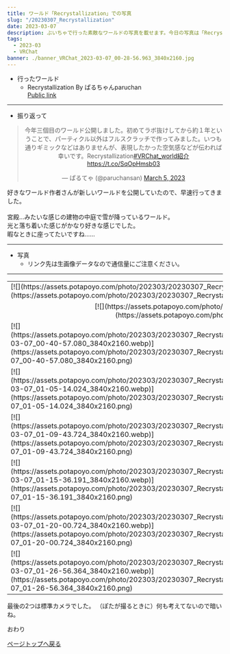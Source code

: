 ---
title: ワールド「Recrystallization」での写真
slug: "/20230307_Recrystallization"
date: 2023-03-07
description: ぶいちゃで行った素敵なワールドの写真を載せます。今日の写真は「Recrystallization」
tags:
  - 2023-03
  - VRChat
banner: ./banner_VRChat_2023-03-07_00-28-56.963_3840x2160.jpg
---

+ 行ったワールド
  + Recrystallization By ぱるちゃんparuchan\
   [Public link](https://vrchat.com/home/launch?worldId=wrld_9563dc2c-f01c-41a8-acb3-a34217fac16c)

------------------------------

+ 振り返って

<div align="center">
<blockquote class="twitter-tweet"><p lang="ja" dir="ltr">今年三個目のワールド公開しました。初めてラボ抜けしてから約１年ということで、パーティクル以外はフルスクラッチで作ってみました。いつも通りギミックなどはありませんが、表現したかった空気感などが伝われば幸いです。Recrystallization<a href="https://twitter.com/hashtag/VRChat_world%E7%B4%B9%E4%BB%8B?src=hash&amp;ref_src=twsrc%5Etfw">#VRChat_world紹介</a><a href="https://t.co/SqOpHmsb03">https://t.co/SqOpHmsb03</a></p>&mdash; ぱるてゃ (@paruchansan) <a href="https://twitter.com/paruchansan/status/1632333625671979008?ref_src=twsrc%5Etfw">March 5, 2023</a></blockquote> <script async src="https://platform.twitter.com/widgets.js" charset="utf-8"></script>
</div>

好きなワールド作者さんが新しいワールドを公開していたので、早速行ってきました。\
\
宮殿…みたいな感じの建物の中庭で雪が降っているワールド。\
光と落ち着いた感じがかなり好きな感じでした。\
暇なときに座ってたいですね……

------------------------------
+ 写真
  + リンク先は生画像データなので通信量にご注意ください。
------------------------------
<table>
  <tr>
    <td colspan="2">
      [![](https://assets.potapoyo.com/photo/202303/20230307_Recrystallization/thumb_VRChat_2023-03-07_00-28-56.963_3840x2160.webp)](https://assets.potapoyo.com/photo/202303/20230307_Recrystallization/VRChat_2023-03-07_00-28-56.963_3840x2160.png)
    </td>
  </tr>
  <tr>
    <td colspan="2">
      <div align="center">
        [![](https://assets.potapoyo.com/photo/202303/20230307_Recrystallization/thumb_VRChat_2023-03-07_00-36-15.784_2160x3840.webp)](https://assets.potapoyo.com/photo/202303/20230307_Recrystallization/VRChat_2023-03-07_00-36-15.784_2160x3840.png)
      </div>
    </td>
  </tr>
  <tr>
    <td>
      [![](https://assets.potapoyo.com/photo/202303/20230307_Recrystallization/thumb_VRChat_2023-03-07_00-40-57.080_3840x2160.webp)](https://assets.potapoyo.com/photo/202303/20230307_Recrystallization/VRChat_2023-03-07_00-40-57.080_3840x2160.png)
    </td>
    <td>
      [![](https://assets.potapoyo.com/photo/202303/20230307_Recrystallization/thumb_VRChat_2023-03-07_00-51-19.943_3840x2160.webp)](https://assets.potapoyo.com/photo/202303/20230307_Recrystallization/VRChat_2023-03-07_00-51-19.943_3840x2160.png)
    </td>
  </tr>
  <tr>
    <td>
      [![](https://assets.potapoyo.com/photo/202303/20230307_Recrystallization/thumb_VRChat_2023-03-07_01-05-14.024_3840x2160.webp)](https://assets.potapoyo.com/photo/202303/20230307_Recrystallization/VRChat_2023-03-07_01-05-14.024_3840x2160.png)
    </td>
    <td>
      [![](https://assets.potapoyo.com/photo/202303/20230307_Recrystallization/thumb_VRChat_2023-03-07_01-05-59.227_3840x2160.webp)](https://assets.potapoyo.com/photo/202303/20230307_Recrystallization/VRChat_2023-03-07_01-05-59.227_3840x2160.png)
    </td>
  </tr>
  <tr>
    <td>
      [![](https://assets.potapoyo.com/photo/202303/20230307_Recrystallization/thumb_VRChat_2023-03-07_01-09-43.724_3840x2160.webp)](https://assets.potapoyo.com/photo/202303/20230307_Recrystallization/VRChat_2023-03-07_01-09-43.724_3840x2160.png)
    </td>
    <td>
      [![](https://assets.potapoyo.com/photo/202303/20230307_Recrystallization/thumb_VRChat_2023-03-07_01-12-13.931_3840x2160.webp)](https://assets.potapoyo.com/photo/202303/20230307_Recrystallization/VRChat_2023-03-07_01-12-13.931_3840x2160.png)
    </td>
  </tr>
  <tr>
    <td>
      [![](https://assets.potapoyo.com/photo/202303/20230307_Recrystallization/thumb_VRChat_2023-03-07_01-15-36.191_3840x2160.webp)](https://assets.potapoyo.com/photo/202303/20230307_Recrystallization/VRChat_2023-03-07_01-15-36.191_3840x2160.png)
    </td>
    <td>
      [![](https://assets.potapoyo.com/photo/202303/20230307_Recrystallization/thumb_VRChat_2023-03-07_01-19-27.993_3840x2160.webp)](https://assets.potapoyo.com/photo/202303/20230307_Recrystallization/VRChat_2023-03-07_01-19-27.993_3840x2160.png)
    </td>
  </tr>
  <tr>
    <td>
      [![](https://assets.potapoyo.com/photo/202303/20230307_Recrystallization/thumb_VRChat_2023-03-07_01-20-00.724_3840x2160.webp)](https://assets.potapoyo.com/photo/202303/20230307_Recrystallization/VRChat_2023-03-07_01-20-00.724_3840x2160.png)
    </td>
    <td>
      [![](https://assets.potapoyo.com/photo/202303/20230307_Recrystallization/thumb_VRChat_2023-03-07_01-21-02.387_3840x2160.webp)](https://assets.potapoyo.com/photo/202303/20230307_Recrystallization/VRChat_2023-03-07_01-21-02.387_3840x2160.png)
    </td>
  </tr>
  <tr>
    <td>
      [![](https://assets.potapoyo.com/photo/202303/20230307_Recrystallization/thumb_VRChat_2023-03-07_01-26-56.364_3840x2160.webp)](https://assets.potapoyo.com/photo/202303/20230307_Recrystallization/VRChat_2023-03-07_01-26-56.364_3840x2160.png)
    </td>
    <td>
      [![](https://assets.potapoyo.com/photo/202303/20230307_Recrystallization/thumb_VRChat_2023-03-07_01-33-09.606_3840x2160.webp)](https://assets.potapoyo.com/photo/202303/20230307_Recrystallization/VRChat_2023-03-07_01-33-09.606_3840x2160.png)
    </td>
  </tr>
</table>
最後の2つは標準カメラでした。
（ぽたが撮るときに）何も考えてないので暗いね。


おわり

<a href="#">ページトップへ戻る</a>